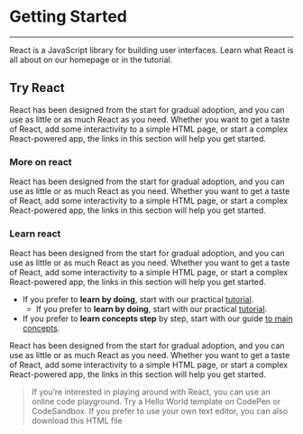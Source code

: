# Getting Started

---
React is a JavaScript library for building user interfaces. Learn what React is all about on our homepage or in the tutorial.

## Try React

React has been designed from the start for gradual adoption, and you can use as little or as much React as you need. Whether you want to get a taste of React, add some interactivity to a simple HTML page, or start a complex React-powered app, the links in this section will help you get started.

### More on react
React has been designed from the start for gradual adoption, and you can use as little or as much React as you need. Whether you want to get a taste of React, add some interactivity to a simple HTML page, or start a complex React-powered app, the links in this section will help you get started.

### Learn react
React has been designed from the start for gradual adoption, and you can use as little or as much React as you need. Whether you want to get a taste of React, add some interactivity to a simple HTML page, or start a complex React-powered app, the links in this section will help you get started.

* If you prefer to **learn by doing**, start with our practical [tutorial](http://example.net/).
  * If you prefer to **learn by doing**, start with our practical [tutorial](http://example.net/).
* If you prefer to **learn concepts step** by step, start with our guide [to main concepts](http://example.net/).

React has been designed from the start for gradual adoption, and you can use as little or as much React as you need. Whether you want to get a taste of React, add some interactivity to a simple HTML page, or start a complex React-powered app, the links in this section will help you get started.

> If you’re interested in playing around with React, you can use an online code playground. Try a Hello World template on CodePen or CodeSandbox. If you prefer to use your own text editor, you can also download this HTML file
